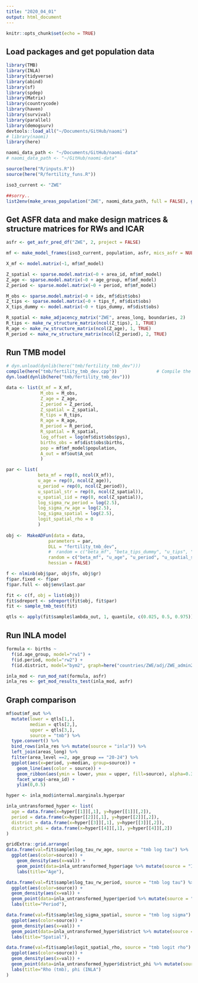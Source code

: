 ```yaml
---
title: "2020_04_01"
output: html_document
---
```


```r
knitr::opts_chunk$set(echo = TRUE)
```

## Load packages and get population data

```r
library(TMB)
library(INLA)
library(tidyverse)
library(abind)
library(sf)
library(spdep)
library(Matrix)
library(countrycode)
library(haven)
library(survival)
library(parallel)
library(demogsurv)
devtools::load_all("~/Documents/GitHub/naomi")
# library(naomi)
library(here)

naomi_data_path <- "~/Documents/GitHub/naomi-data"
# naomi_data_path <- "~/GitHub/naomi-data"

source(here("R/inputs.R"))
source(here("R/fertility_funs.R"))

iso3_current <- "ZWE"

##sorry..
list2env(make_areas_population("ZWE", naomi_data_path, full = FALSE), globalenv())
```

## Get ASFR data and make design matrices & structure matrices for RWs and ICAR

```r

asfr <- get_asfr_pred_df("ZWE", 2, project = FALSE)

mf <- make_model_frames(iso3_current, population, asfr, mics_asfr = NULL)

X_mf <- model.matrix(~1, mf$mf_model)

Z_spatial <- sparse.model.matrix(~0 + area_id, mf$mf_model)
Z_age <- sparse.model.matrix(~0 + age_group, mf$mf_model)
Z_period <- sparse.model.matrix(~0 + period, mf$mf_model)

M_obs <- sparse.model.matrix(~0 + idx, mf$dist$obs) 
Z_tips <- sparse.model.matrix(~0 + tips_f, mf$dist$obs)
X_tips_dummy <- model.matrix(~0 + tips_dummy, mf$dist$obs)

R_spatial <- make_adjacency_matrix("ZWE", areas_long, boundaries, 2)
R_tips <- make_rw_structure_matrix(ncol(Z_tips), 1, TRUE)
R_age <- make_rw_structure_matrix(ncol(Z_age), 1, TRUE)
R_period <- make_rw_structure_matrix(ncol(Z_period), 2, TRUE)

```

## Run TMB model

``` r

# dyn.unload(dynlib(here("tmb/fertility_tmb_dev")))
compile(here("tmb/fertility_tmb_dev.cpp"))               # Compile the C++ file
dyn.load(dynlib(here("tmb/fertility_tmb_dev")))

data <- list(X_mf = X_mf,
             M_obs = M_obs,
             Z_age = Z_age,
             Z_period = Z_period,
             Z_spatial = Z_spatial,
             R_tips = R_tips,
             R_age = R_age,
             R_period = R_period,
             R_spatial = R_spatial,
             log_offset = log(mf$dist$obs$pys),
             births_obs = mf$dist$obs$births,
             pop = mf$mf_model$population,
             A_out = mf$out$A_out
             )

par <- list(
            beta_mf = rep(0, ncol(X_mf)),
            u_age = rep(0, ncol(Z_age)),
            u_period = rep(0, ncol(Z_period)),
            u_spatial_str = rep(0, ncol(Z_spatial)),
            u_spatial_iid = rep(0, ncol(Z_spatial)),
            log_sigma_rw_period = log(2.5),
            log_sigma_rw_age = log(2.5),
            log_sigma_spatial = log(2.5),
            logit_spatial_rho = 0
            )
             
obj <-  MakeADFun(data = data,
                parameters = par,
                DLL = "fertility_tmb_dev",
                #  random = c("beta_mf", "beta_tips_dummy", "u_tips", "u_age", "u_period", "u_spatial_str", "u_spatial_iid", "eta1", "eta2", "eta3"),
                random = c("beta_mf", "u_age", "u_period", "u_spatial_str", "u_spatial_iid"),
                hessian = FALSE)

f <- nlminb(obj$par, obj$fn, obj$gr)
f$par.fixed <- f$par
f$par.full <- obj$env$last.par

fit <- c(f, obj = list(obj))
fit$sdreport <- sdreport(fit$obj, fit$par)
fit <- sample_tmb_test(fit)

qtls <- apply(fit$sample$lambda_out, 1, quantile, c(0.025, 0.5, 0.975))

```

## Run INLA model 

```r

formula <- births ~ 
  f(id.age_group, model="rw1") + 
  f(id.period, model="rw2") + 
  f(id.district, model="bym2", graph=here("countries/ZWE/adj/ZWE_admin2.adj"))

inla_mod <- run_mod_nat(formula, asfr)
inla_res <- get_mod_results_test(inla_mod, asfr)

```

## Graph comparison

```r

mf$out$mf_out %>%
  mutate(lower = qtls[1,],
         median = qtls[2,],
         upper = qtls[3,],
         source = "tmb") %>%
  type.convert() %>%
  bind_rows(inla_res %>% mutate(source = "inla")) %>%
  left_join(areas_long) %>%
  filter(area_level ==2, age_group == "20-24") %>%
  ggplot(aes(x=period, y=median, group=source)) +
    geom_line(aes(color = source)) +
    geom_ribbon(aes(ymin = lower, ymax = upper, fill=source), alpha=0.3) +
    facet_wrap(~area_id) +
    ylim(0,0.5)

```

```r

hyper <- inla_mod$internal.marginals.hyperpar

inla_untransformed_hyper <- list(
  age = data.frame(x=hyper[[1]][,1], y=hyper[[1]][,2]),
  period = data.frame(x=hyper[[2]][,1], y=hyper[[2]][,2]),
  district = data.frame(x=hyper[[3]][,1], y=hyper[[3]][,2]),
  district_phi = data.frame(x=hyper[[4]][,1], y=hyper[[4]][,2])
)

gridExtra::grid.arrange(
data.frame(val=fit$sample$log_tau_rw_age, source = "tmb log tau") %>%
  ggplot(aes(color=source)) +
    geom_density(aes(x=val)) +
    geom_point(data=inla_untransformed_hyper$age %>% mutate(source = "INLA log precision"), aes(x=x, y=y)) +
    labs(title="Age"),

data.frame(val=fit$sample$log_tau_rw_period, source = "tmb log tau") %>%
  ggplot(aes(color=source)) +
  geom_density(aes(x=val)) +
  geom_point(data=inla_untransformed_hyper$period %>% mutate(source = "INLA log precision"), aes(x=x, y=y)) +
  labs(title="Period"),

data.frame(val=fit$sample$log_sigma_spatial, source = "tmb log sigma") %>%
  ggplot(aes(color=source)) +
  geom_density(aes(x=val)) +
  geom_point(data=inla_untransformed_hyper$district %>% mutate(source = "INLA log precision"), aes(x=x, y=y)) +
  labs(title="Spatial"),

data.frame(val=fit$sample$logit_spatial_rho, source = "tmb logit rho") %>%
  ggplot(aes(color=source)) +
  geom_density(aes(x=val)) +
  geom_point(data=inla_untransformed_hyper$district_phi %>% mutate(source = "INLA logit phi"), aes(x=x, y=y)) +
  labs(title="Rho (tmb), phi (INLA")
)
```